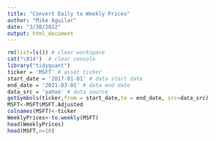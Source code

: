 ```yaml
---
title: "Convert Daily to Weekly Prices"
author: "Mike Aguilar"
date: "3/30/2022"
output: html_document
---
```


<!-- ### Convert Daily to Weekly Prices -->
```r
rm(list=ls()) # clear workspace
cat("\014")  # clear console
library("tidyquant") 
ticker = 'MSFT' # asset ticker
start_date = '2017-01-01' # data start date
end_date = '2021-03-01' # data end date
data_src = 'yahoo' # data source
getSymbols(ticker,from = start_date,to = end_date, src=data_src)
MSFT<-MSFT$MSFT.Adjusted
colnames(MSFT)<-ticker
WeeklyPrices<-to.weekly(MSFT)
head(WeeklyPrices)
head(MSFT,n=10)
```